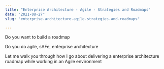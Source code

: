 ```yaml
---
title: "Enterprise Architecture - Agile - Strategies and Roadmaps"
date: "2021-08-27"
slug: "enterprise-architecture-agile-strategies-and-roadmaps"

---
```


Do you want to build a roadmap

Do you do agile, sAFe, enterprise architecture

Let me walk you through how I go about delivering a enterprise architecture roadmap while working in an Agile environment
